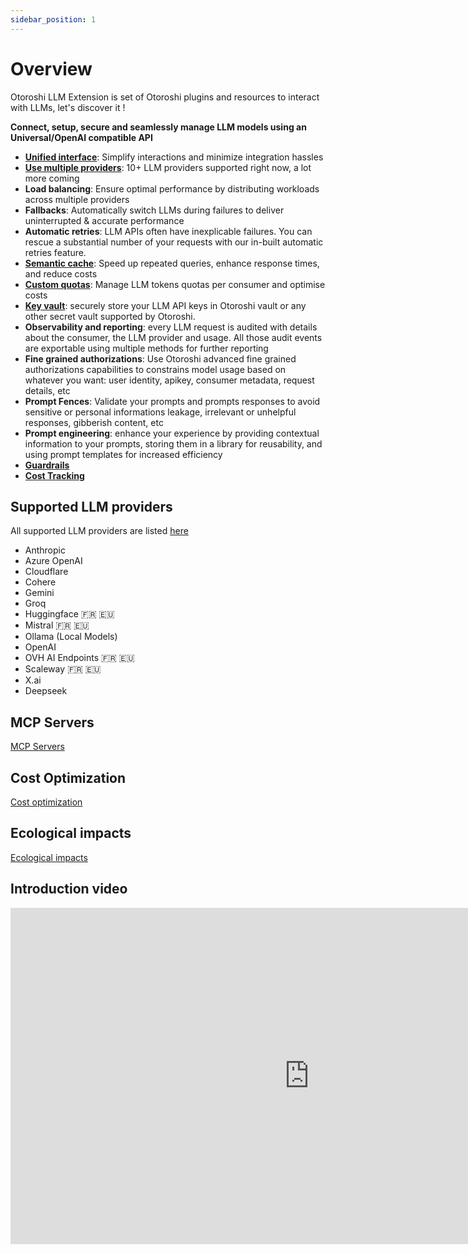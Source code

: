 ```yaml
---
sidebar_position: 1
---
```



# Overview

Otoroshi LLM Extension is set of Otoroshi plugins and resources to interact with LLMs, let's discover it !

**Connect, setup, secure and seamlessly manage LLM models using an Universal/OpenAI compatible API**

  - [**Unified interface**](/docs/llm-gateway/philosophy): Simplify interactions and minimize integration hassles
  - [**Use multiple providers**](/docs/llm-gateway/providers): 10+ LLM providers supported right now, a lot more coming
  - **Load balancing**: Ensure optimal performance by distributing workloads across multiple providers
  - **Fallbacks**: Automatically switch LLMs during failures to deliver uninterrupted & accurate performance
  - **Automatic retries**: LLM APIs often have inexplicable failures. You can rescue a substantial number of your requests with our in-built automatic retries feature.
  - [**Semantic cache**](/docs/cost-optimizations/semantic-cache): Speed up repeated queries, enhance response times, and reduce costs
  - [**Custom quotas**](/docs/cost-optimizations/quotas): Manage LLM tokens quotas per consumer and optimise costs
  - [**Key vault**](/docs/llm-gateway/secrets): securely store your LLM API keys in Otoroshi vault or any other secret vault supported by Otoroshi.
  - **Observability and reporting**: every LLM request is audited with details about the consumer, the LLM provider and usage. All those audit events are exportable using multiple methods for further reporting
  - **Fine grained authorizations**: Use Otoroshi advanced fine grained authorizations capabilities to constrains model usage based on whatever you want: user identity, apikey, consumer metadata, request details, etc
  - **Prompt Fences**: Validate your prompts and prompts responses to avoid sensitive or personal informations leakage, irrelevant or unhelpful responses, gibberish content, etc
  - **Prompt engineering**: enhance your experience by providing contextual information to your prompts, storing them in a library for reusability, and using prompt templates for increased efficiency
  - [**Guardrails**](/docs/guardrails/overview)
  - [**Cost Tracking**](/docs/cost-optimizations/cost-tracking)

## Supported LLM providers

All supported LLM providers are listed [here](/docs/llm-gateway/providers)

* Anthropic 
* Azure OpenAI
* Cloudflare
* Cohere
* Gemini
* Groq
* Huggingface 🇫🇷 🇪🇺
* Mistral 🇫🇷 🇪🇺
* Ollama (Local Models)
* OpenAI
* OVH AI Endpoints 🇫🇷 🇪🇺
* Scaleway 🇫🇷 🇪🇺
* X.ai
* Deepseek

## MCP Servers

[MCP Servers](/docs/function-calling/mcp)

## Cost Optimization

[Cost optimization](/docs/cost-optimizations)

## Ecological impacts

[Ecological impacts](/docs/reporting/ecological)

## Introduction video

<iframe width="956" height="538" src="https://www.youtube.com/embed/M8sA9xuE3gs?si=nSB80iS1Et9Q3eIT" title="YouTube video player" frameborder="0" allow="accelerometer; autoplay; clipboard-write; encrypted-media; gyroscope; picture-in-picture; web-share" referrerpolicy="strict-origin-when-cross-origin" allowfullscreen></iframe>
